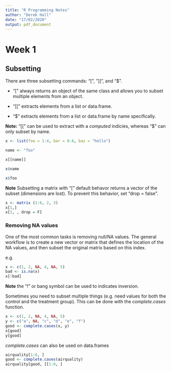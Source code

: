 ```yaml
---
title: "R Programming Notes"
author: "Derek Hall"
date: "17/02/2020"
output: pdf_document
---
```


# Week 1

## Subsetting

There are three subsetting commands: "[", "]]", and "$". 

- "[" always returns an object of the same class and allows you to subset multiple elements from an object.  

- "[[" extracts elements from a list or data.frame.  

- "$" extracts elements from a list or data.frame by name specifically.  


**Note:** "[[" can be used to extract with a *computed* indicies, whereas "$" can only subset by name. 

```r
x <- list(foo = 1:4, bar = 0.6, baz = "hello")

name <- "foo"

x[[name]]

x$name

x$foo
```


**Note** Subsetting a matrix  with "[" default behavor returns a vector of the subset (dimensions are lost). To prevent this behavior, set "drop = false". 
  
```r
x <- matrix (1:6, 2, 3)
x[1,]
x[1, , drop = F]
```
  
### Removing NA values

One of the most common tasks is removing null/NA values. The general workflow is to create a new vector or matrix that defines the location of the NA values, and then subset the original matrix based on this index. 

e.g.

```r
x <- c(1, 2, NA, 4, NA, 5)
bad <- is.na(x)
x[!bad]

```

**Note** the "!" or bang symbol can be used to indicates inversion. 

Sometimes you need to subset multiple things (e.g. need values for both the control and the treatment group). This can be done with the *complete.cases* function. 

```r
x <- c(1, 2, NA, 4, NA, 5)
y <- c("a", NA, "c", "d", "e", "f")
good <- complete.cases(x, y)
x[good]
y[good]
```

*complete.cases* can also be used on data.frames

```r
airquality[1:6, ]
good <- complete.cases(airquality)
airquality[good, ][1:6, ]
```
